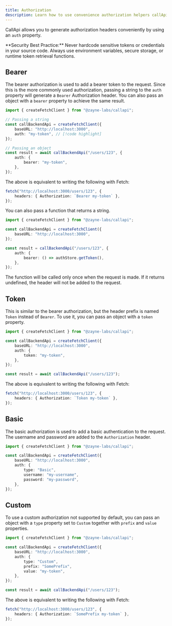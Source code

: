 ```yaml
---
title: Authorization
description: Learn how to use convenience authorization helpers callApi provides
---
```


CallApi allows you to generate authorization headers conveniently by using an `auth` property.

<Callout type="warn">
	**Security Best Practice:** Never hardcode sensitive tokens or credentials in your source code. Always
	use environment variables, secure storage, or runtime token retrieval functions.
</Callout>

## Bearer

The bearer authorization is used to add a bearer token to the request. Since this is the more commonly used authorization, passing a string to the `auth` property will generate a `Bearer` Authorization header. You can also pass an object with a `bearer` property to achieve the same result.

```ts title="api.ts"
import { createFetchClient } from "@zayne-labs/callapi";

// Passing a string
const callBackendApi = createFetchClient({
	baseURL: "http://localhost:3000",
	auth: "my-token", // [!code highlight]
});

// Passing an object
const result = await callBackendApi("/users/123", {
	auth: {
		bearer: "my-token",
	},
});
```

The above is equivalent to writing the following with Fetch:

```ts
fetch("http://localhost:3000/users/123", {
	headers: { Authorization: `Bearer my-token` },
});
```

You can also pass a function that returns a string.

```ts title="api.ts"
import { createFetchClient } from "@zayne-labs/callapi";

const callBackendApi = createFetchClient({
	baseURL: "http://localhost:3000",
});

const result = callBackendApi("/users/123", {
	auth: {
		bearer: () => authStore.getToken(),
	},
});
```

<Callout type="info">
	The function will be called only once when the request is made. If it returns undefined, the header will
	not be added to the request.
</Callout>

## Token

This is similar to the bearer authorization, but the header prefix is named `Token` instead of `Bearer`. To use it, you can pass an object with a `token` property.

```ts title="api.ts"
import { createFetchClient } from "@zayne-labs/callapi";

const callBackendApi = createFetchClient({
	baseURL: "http://localhost:3000",
	auth: {
		token: "my-token",
	},
});

const result = await callBackendApi("/users/123");
```

The above is equivalent to writing the following with Fetch:

```ts
fetch("http://localhost:3000/users/123", {
	headers: { Authorization: `Token my-token` },
});
```

## Basic

The basic authorization is used to add a basic authentication to the request. The username and password are added to the `Authorization` header.

```ts title="api.ts"
import { createFetchClient } from "@zayne-labs/callapi";

const callBackendApi = createFetchClient({
	baseURL: "http://localhost:3000",
	auth: {
		type: "Basic",
		username: "my-username",
		password: "my-password",
	},
});
```

## Custom

To use a custom authorization not supported by default, you can pass an object with a `type` property set to `Custom` together with `prefix` and `value` properties.

```ts title="api.ts"
import { createFetchClient } from "@zayne-labs/callapi";

const callBackendApi = createFetchClient({
	baseURL: "http://localhost:3000",
	auth: {
		type: "Custom",
		prefix: "SomePrefix",
		value: "my-token",
	},
});

const result = await callBackendApi("/users/123");
```

The above is equivalent to writing the following with Fetch:

```ts
fetch("http://localhost:3000/users/123", {
	headers: { Authorization: `SomePrefix my-token` },
});
```
